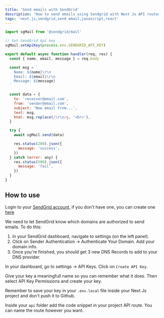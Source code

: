 ```yaml
---
title: 'Send emails with SendGrid'
description: 'How to send emails using Sendgrid with Next Js API routes.'
tags: 'next.js,sendgrid,send email,javascript,react'
---
```


```js:send-email.js
import sgMail from '@sendgrid/mail'

// Set SendGrid Api key
sgMail.setApiKey(process.env.SENDGRID_API_KEY)

export default async function handler(req, res) {
  const { name, email, message } = req.body

  const msg = `
    Name: ${name}\r\n
    Email: ${email}\r\n
    Message: ${message}
  `

  const data = {
    to: 'receiver@email.com',
    from: 'sender@email.com',
    subject: 'New email from...',
    text: msg,
    html: msg.replace(/\r\n/g, '<br>'),
  }

  try {
    await sgMail.send(data)

    res.status(200).json({
      message: 'success',
    })
  } catch (error: any) {
    res.status(500).json({
      message: 'fail',
    })
  }
}
```

## How to use

<Step number={1} title='Login in your SendGrid Account' />

Login to your [SendGrid account](https://app.sendgrid.com/login), if you don't have one, you can create one [here](https://signup.sendgrid.com/)

<Step number={2} title='Add Sender Auth' />

We need to let SendGrid know which domains are authorized to send emails. To do this:

1. In your SendGrid dashboard, navigate to settings (on the left panel).
2. Click on Sender Authentication -> Authenticate Your Domain. Add your domain info.
3. Once you're finished, you should get 3 new DNS Records to add to your DNS provider.

<Step number={3} title='Generate your API Key' />

In your dashboard, go to settings -> API Keys. Click on `Create API Key`.

Give your key a meaningfull name so you can remember what it does. Then select API Key Permissions and create your key.

Remember to save your key in your `.env.local` file inside your Next Js project and don't push it to Github.

<Step number={4} title='Create API route' />

Inside your `api` folder add the code snippet in your project API route. You can name the route however you want.
